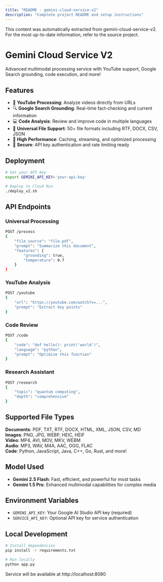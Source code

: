 ```yaml
---
title: "README - gemini-cloud-service-v2"
description: "Complete project README and setup instructions"
---
```


<Info>
This content was automatically extracted from gemini-cloud-service-v2.
For the most up-to-date information, refer to the source project.
</Info>

# Gemini Cloud Service V2

Advanced multimodal processing service with YouTube support, Google Search grounding, code execution, and more!

## Features

- 🎥 **YouTube Processing**: Analyze videos directly from URLs
- 🔍 **Google Search Grounding**: Real-time fact-checking and current information
- 💻 **Code Analysis**: Review and improve code in multiple languages
- 📄 **Universal File Support**: 50+ file formats including RTF, DOCX, CSV, JSON
- 🚀 **High Performance**: Caching, streaming, and optimized processing
- 🔐 **Secure**: API key authentication and rate limiting ready

## Deployment

```bash
# Set your API key
export GEMINI_API_KEY='your-api-key'

# Deploy to Cloud Run
./deploy_v2.sh
```

## API Endpoints

### Universal Processing
```bash
POST /process
{
    "file_source": "file.pdf",
    "prompt": "Summarize this document",
    "features": {
        "grounding": true,
        "temperature": 0.7
    }
}
```

### YouTube Analysis
```bash
POST /youtube
{
    "url": "https://youtube.com/watch?v=...",
    "prompt": "Extract key points"
}
```

### Code Review
```bash
POST /code
{
    "code": "def hello(): print('world')",
    "language": "python",
    "prompt": "Optimize this function"
}
```

### Research Assistant
```bash
POST /research
{
    "topic": "quantum computing",
    "depth": "comprehensive"
}
```

## Supported File Types

**Documents**: PDF, TXT, RTF, DOCX, HTML, XML, JSON, CSV, MD  
**Images**: PNG, JPG, WEBP, HEIC, HEIF  
**Video**: MP4, AVI, MOV, MKV, WEBM  
**Audio**: MP3, WAV, M4A, AAC, OGG, FLAC  
**Code**: Python, JavaScript, Java, C++, Go, Rust, and more!

## Model Used

- **Gemini 2.5 Flash**: Fast, efficient, and powerful for most tasks
- **Gemini 1.5 Pro**: Enhanced multimodal capabilities for complex media

## Environment Variables

- `GEMINI_API_KEY`: Your Google AI Studio API key (required)
- `SERVICE_API_KEY`: Optional API key for service authentication

## Local Development

```bash
# Install dependencies
pip install -r requirements.txt

# Run locally
python app.py
```

Service will be available at http://localhost:8080
